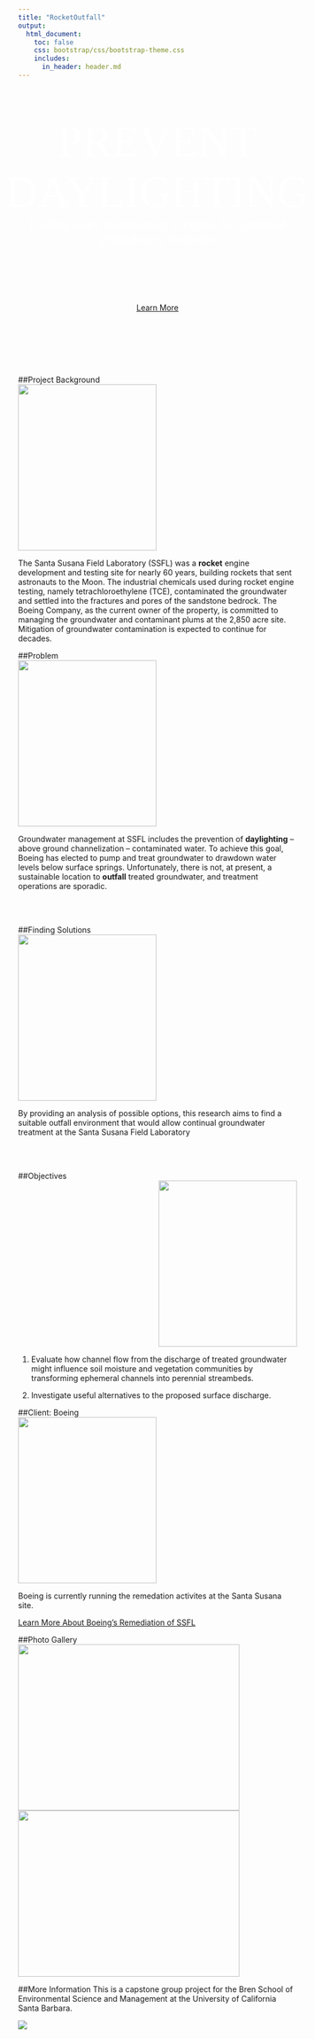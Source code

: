 ```yaml
---
title: "RocketOutfall"
output:
  html_document:
    toc: false
    css: bootstrap/css/bootstrap-theme.css
    includes:
      in_header: header.md
--- 
```


<div style="width: 100%; height: 375px; color: #FFF; display:flex; justify-content:center; align-items:center; text-align: center;">

<span style="font-family: Oswald, bold; font-size: 80px;">PREVENT DAYLIGHTING</span>
<br />
<span style="font-family: Courgette; font-size: 23px;">Finding water management solutions for continual groundwater treatment</span>
<br />
<br />
<br />
</div>
<div style="text-align: center">
<a href="#project-background" class="btn btn-primary btn-lg"><span class="glyphicon glyphicon-star" aria-hidden="true"></span> Learn More</a>
</div>
<br />
<br />
<br />
<br />
<br />

##Project Background
<div style="row">
<div class="col-sm-4"><img src=images/TestStand1.jpg class="img-rounded" width=250 height=300 /></div>
<div>
The Santa Susana Field Laboratory (SSFL) was a **rocket** engine development and testing site for nearly 60 years, building rockets that sent astronauts to the Moon. The industrial chemicals used during rocket engine testing, namely tetrachloroethylene (TCE), contaminated the groundwater and settled into the fractures and pores of the sandstone bedrock. The Boeing Company, as the current owner of the property, is committed to managing the groundwater and contaminant plums at the 2,850 acre site. Mitigation of groundwater contamination is expected to continue for decades. 
</div></div>

##Problem
<div style="row">
<div class="col-sm-4"><img src=images/bg.jpg class="img-rounded" width=250 height=300 /></div>
<div>
Groundwater management at SSFL includes the prevention of **daylighting** – above ground channelization – contaminated water. To achieve this goal, Boeing has elected to pump and treat groundwater to drawdown water levels below surface springs. Unfortunately, there is not, at present, a sustainable location to **outfall** treated groundwater, and treatment operations are sporadic.
</div></div>
<br />
<br />

##Finding Solutions
<div style="row">
<div class="col-sm-4"><img src=images/RedWingedBlackbird.jpg class="img-rounded" width=250 height=300 /></div>
<div>
By providing an analysis of possible options, this research aims to find a suitable outfall environment that would allow continual groundwater treatment at the Santa Susana Field Laboratory
</div></div>
<br />
<br />

##Objectives
<div style="text-align:right"><img src=images/lizard.jpg class="img-rounded" width=250 height=300 /></div>
1.	Evaluate how channel flow from the discharge of treated groundwater might influence soil moisture and vegetation communities by transforming ephemeral channels into perennial streambeds.

2.  Investigate useful alternatives to the proposed surface discharge.


##Client: Boeing
<div style="text-align: left"><img src=images/bg.jpg class="img-rounded" width=250 height=300 /></div>
Boeing is currently running the remedation activites at the Santa Susana site.

<a href="http://www.boeing.com/principles/environment/santa-susana/index.page" class="btn btn-primary btn-md"><span class="glyphicon glyphicon-star" aria-hidden="true"></span> Learn More About Boeing's Remediation of SSFL</a>

##Photo Gallery
<div class = "row">
  <div class="col-sm-6"><img src=images/lizard.jpg class="img-rounded" img class="img-responsive" width=400, height=300></div>
  <div class="col-sm-6"><img src=images/TestStand1.jpg class="img-rounded" img class="img-responsive" width=400, height=300></div>
</div>

##More Information
This is a capstone group project for the Bren School of Environmental Science and Management at the University of California Santa Barbara.

<div style="width:500px">
[![](images/brenlogo.png)](http://www.esm.ucsb.edu/)
</div>